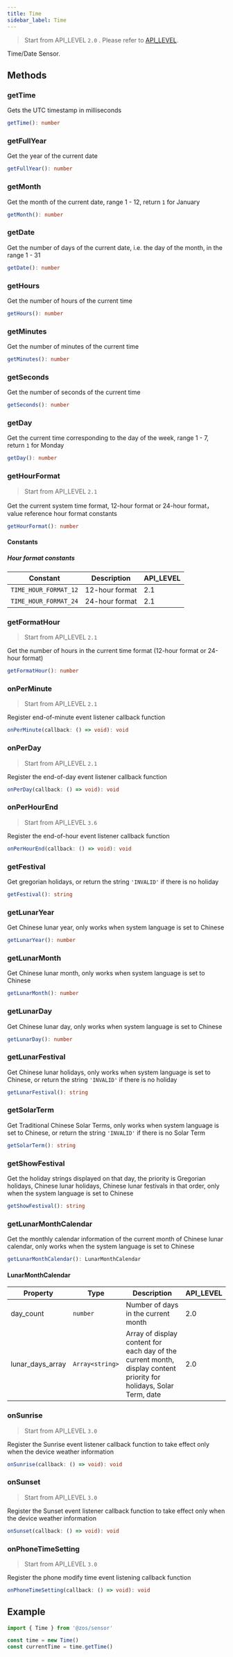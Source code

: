 ```yaml
---
title: Time
sidebar_label: Time
---
```


> Start from API_LEVEL `2.0` . Please refer to [API_LEVEL](../../../../guides/framework/device/compatibility.md).

Time/Date Sensor.

## Methods

### getTime

Gets the UTC timestamp in milliseconds

```ts
getTime(): number
```

### getFullYear

Get the year of the current date

```ts
getFullYear(): number
```

### getMonth

Get the month of the current date, range 1 - 12, return `1` for January

```ts
getMonth(): number
```

### getDate

Get the number of days of the current date, i.e. the day of the month, in the range 1 - 31

```ts
getDate(): number
```

### getHours

Get the number of hours of the current time

```ts
getHours(): number
```

### getMinutes

Get the number of minutes of the current time

```ts
getMinutes(): number
```

### getSeconds

Get the number of seconds of the current time

```ts
getSeconds(): number
```

### getDay

Get the current time corresponding to the day of the week, range 1 - 7, return `1` for Monday

```ts
getDay(): number
```

### getHourFormat

> Start from API_LEVEL `2.1`

Get the current system time format, 12-hour format or 24-hour format，value reference hour format constants

```ts
getHourFormat(): number
```

#### Constants

##### Hour format constants

| Constant              | Description    | API_LEVEL |
| --------------------- | -------------- | --------- |
| `TIME_HOUR_FORMAT_12` | 12-hour format | 2.1       |
| `TIME_HOUR_FORMAT_24` | 24-hour format | 2.1       |

### getFormatHour

> Start from API_LEVEL `2.1`

Get the number of hours in the current time format (12-hour format or 24-hour format)

```ts
getFormatHour(): number
```

### onPerMinute

> Start from API_LEVEL `2.1`

Register end-of-minute event listener callback function

```ts
onPerMinute(callback: () => void): void
```

### onPerDay

> Start from API_LEVEL `2.1`

Register the end-of-day event listener callback function

```ts
onPerDay(callback: () => void): void
```

### onPerHourEnd

> Start from API_LEVEL `3.6`

Register the end-of-hour event listener callback function

```ts
onPerHourEnd(callback: () => void): void
```

### getFestival

Get gregorian holidays, or return the string `'INVALID'` if there is no holiday

```ts
getFestival(): string
```

### getLunarYear

Get Chinese lunar year, only works when system language is set to Chinese

```ts
getLunarYear(): number
```

### getLunarMonth

Get Chinese lunar month, only works when system language is set to Chinese

```ts
getLunarMonth(): number
```

### getLunarDay

Get Chinese lunar day, only works when system language is set to Chinese

```ts
getLunarDay(): number
```

### getLunarFestival

Get Chinese lunar holidays, only works when system language is set to Chinese, or return the string `'INVALID'` if there is no holiday

```ts
getLunarFestival(): string
```

### getSolarTerm

Get Traditional Chinese Solar Terms, only works when system language is set to Chinese, or return the string `'INVALID'` if there is no Solar Term

```ts
getSolarTerm(): string
```

### getShowFestival

Get the holiday strings displayed on that day, the priority is Gregorian holidays, Chinese lunar holidays, Chinese lunar festivals in that order, only when the system language is set to Chinese

```ts
getShowFestival(): string
```

### getLunarMonthCalendar

Get the monthly calendar information of the current month of Chinese lunar calendar, only works when the system language is set to Chinese

```ts
getLunarMonthCalendar(): LunarMonthCalendar
```

#### LunarMonthCalendar

| Property         | Type                               | Description                                                                                                         | API_LEVEL |
| ---------------- | ---------------------------------- | ------------------------------------------------------------------------------------------------------------------- | --------- |
| day_count        | <code>number</code>                | Number of days in the current month                                                                                 | 2.0       |
| lunar_days_array | <code>Array&#60;string&#62;</code> | Array of display content for each day of the current month, display content priority for holidays, Solar Term, date | 2.0       |

### onSunrise

> Start from API_LEVEL `3.0`

Register the Sunrise event listener callback function to take effect only when the device weather information

```ts
onSunrise(callback: () => void): void
```

### onSunset

> Start from API_LEVEL `3.0`

Register the Sunset event listener callback function to take effect only when the device weather information

```ts
onSunset(callback: () => void): void
```

### onPhoneTimeSetting

> Start from API_LEVEL `3.0`

Register the phone modify time event listening callback function

```ts
onPhoneTimeSetting(callback: () => void): void
```

## Example

```js
import { Time } from '@zos/sensor'

const time = new Time()
const currentTime = time.getTime()
```
